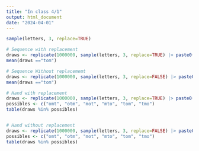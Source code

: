 ```yaml
---
title: "In class 4/1"
output: html_document
date: "2024-04-01"
---
```


```r

sample(letters, 3, replace=TRUE)

# Sequence with replacement 
draws <- replicate(1000000, sample(letters, 3, replace=TRUE) |> paste0(collapse = ""))
mean(draws =="tom")

# Sequence Without replacememt
draws <- replicate(1000000, sample(letters, 3, replace=FALSE) |> paste0(collapse = ""))
mean(draws =="tom")

# Hand with replacement
draws <- replicate(1000000, sample(letters, 3, replace=TRUE) |> paste0(collapse = ""))
possibles <- c("omt", "otm", "mot", "mto", "tom", "tmo")
table(draws %in% possibles)


# Hand without replacement
draws <- replicate(1000000, sample(letters, 3, replace=FALSE) |> paste0(collapse = ""))
possibles <- c("omt", "otm", "mot", "mto", "tom", "tmo")
table(draws %in% possibles)

```

